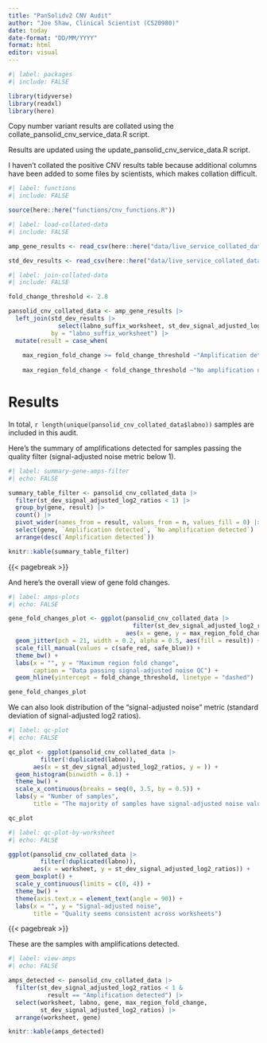 ```yaml
---
title: "PanSolidv2 CNV Audit"
author: "Joe Shaw, Clinical Scientist (CS20980)"
date: today
date-format: "DD/MM/YYYY"
format: html
editor: visual
---
```


```r
#| label: packages
#| include: FALSE

library(tidyverse)
library(readxl)
library(here)

```

Copy number variant results are collated using the collate_pansolid_cnv_service_data.R script.

Results are updated using the update_pansolid_cnv_service_data.R script.

I haven't collated the positive CNV results table because additional columns have been added to some files by scientists, which makes collation difficult.

```r
#| label: functions
#| include: FALSE

source(here::here("functions/cnv_functions.R"))

```

```r
#| label: load-collated-data
#| include: FALSE

amp_gene_results <- read_csv(here::here("data/live_service_collated_data/live_service_amp_gene_results_collated.csv"))

std_dev_results <- read_csv(here::here("data/live_service_collated_data/live_service_std_dev_results_collated.csv"))

```

```r
#| label: join-collated-data
#| include: FALSE

fold_change_threshold <- 2.8

pansolid_cnv_collated_data <- amp_gene_results |> 
  left_join(std_dev_results |> 
              select(labno_suffix_worksheet, st_dev_signal_adjusted_log2_ratios),
            by = "labno_suffix_worksheet") |> 
  mutate(result = case_when(
    
    max_region_fold_change >= fold_change_threshold ~"Amplification detected",
    
    max_region_fold_change < fold_change_threshold ~"No amplification detected"))

```

# Results

In total, `r length(unique(pansolid_cnv_collated_data$labno))` samples are included in this audit.

Here's the summary of amplifications detected for samples passing the quality filter (signal-adjusted noise metric below 1).

```r
#| label: summary-gene-amps-filter
#| echo: FALSE

summary_table_filter <- pansolid_cnv_collated_data |> 
  filter(st_dev_signal_adjusted_log2_ratios < 1) |> 
  group_by(gene, result) |> 
  count() |> 
  pivot_wider(names_from = result, values_from = n, values_fill = 0) |> 
  select(gene, `Amplification detected`, `No amplification detected`) |> 
  arrange(desc(`Amplification detected`))

knitr::kable(summary_table_filter)

```

{{< pagebreak >}}

And here's the overall view of gene fold changes.

```r
#| label: amps-plots
#| echo: FALSE

gene_fold_changes_plot <- ggplot(pansolid_cnv_collated_data |> 
                                   filter(st_dev_signal_adjusted_log2_ratios < 1), 
                                 aes(x = gene, y = max_region_fold_change)) +
  geom_jitter(pch = 21, width = 0.2, alpha = 0.5, aes(fill = result)) +
  scale_fill_manual(values = c(safe_red, safe_blue)) +
  theme_bw() +
  labs(x = "", y = "Maximum region fold change",
       caption = "Data passing signal-adjusted noise QC") +
  geom_hline(yintercept = fold_change_threshold, linetype = "dashed")

gene_fold_changes_plot

```

We can also look distribution of the "signal-adjusted noise" metric (standard deviation of signal-adjusted log2 ratios).

```r
#| label: qc-plot
#| echo: FALSE

qc_plot <- ggplot(pansolid_cnv_collated_data |> 
         filter(!duplicated(labno)), 
       aes(x = st_dev_signal_adjusted_log2_ratios, y = )) +
  geom_histogram(binwidth = 0.1) +
  theme_bw() +
  scale_x_continuous(breaks = seq(0, 3.5, by = 0.5)) +
  labs(y = "Number of samples",
       title = "The majority of samples have signal-adjusted noise values below 0.5")

qc_plot

```

```r
#| label: qc-plot-by-worksheet
#| echo: FALSE

ggplot(pansolid_cnv_collated_data |> 
         filter(!duplicated(labno)), 
       aes(x = worksheet, y = st_dev_signal_adjusted_log2_ratios)) +
  geom_boxplot() +
  scale_y_continuous(limits = c(0, 4)) +
  theme_bw() +
  theme(axis.text.x = element_text(angle = 90)) +
  labs(x = "", y = "Signal-adjusted noise",
       title = "Quality seems consistent across worksheets")

```

{{< pagebreak >}}

These are the samples with amplifications detected.

```r
#| label: view-amps
#| echo: FALSE

amps_detected <- pansolid_cnv_collated_data |> 
  filter(st_dev_signal_adjusted_log2_ratios < 1 &
           result == "Amplification detected") |> 
  select(worksheet, labno, gene, max_region_fold_change, 
         st_dev_signal_adjusted_log2_ratios) |> 
  arrange(worksheet, gene)

knitr::kable(amps_detected)

```
